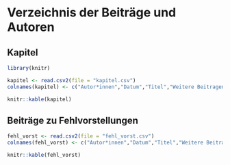 # Verzeichnis der Beiträge und Autoren

## Kapitel

```r
library(knitr)

kapitel <- read.csv2(file = "kapitel.csv")
colnames(kapitel) <- c("Autor*innen","Datum","Titel","Weitere Beitragende")

knitr::kable(kapitel)
```


## Beiträge zu Fehlvorstellungen

```r
fehl_vorst <- read.csv2(file = "fehl_vorst.csv")
colnames(fehl_vorst) <- c("Autor*innen","Datum","Titel","Weitere Beitragende")

knitr::kable(fehl_vorst)
```

